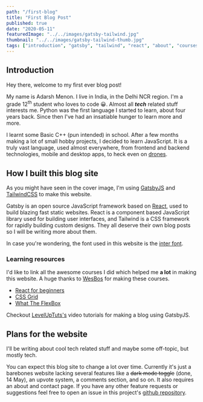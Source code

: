 ```yaml
---
path: "/first-blog"
title: "First Blog Post"
published: true
date: "2020-05-11"
featuredImage: "../../images/gatsby-tailwind.jpg"
thumbnail: "../../images/gatsby-tailwind-thumb.jpg"
tags: ["introduction", "gatsby", "tailwind", "react", "about", "courses"]
---
```


## Introduction
Hey there, welcome to my first ever blog post!

My name is Adarsh Menon. I live in India, in the Delhi NCR region. I'm a grade 12<sup>th</sup> student who loves to code 😀.
Almost all ***tech*** related stuff interests me. Python was the first language I started to learn, about four years back. Since then I've had
an insatiable hunger to learn more and more.

I learnt some Basic C++ (pun intended) in school. After a few months making a lot of small hobby projects, I decided to learn JavaScript.
It is a truly vast language, used almost everywhere, from frontend and backend technologies, mobile and desktop apps, to heck even
on [drones](https://wesbos.com/drone-javascript/).

## How I built this blog site
As you might have seen in the cover image, I'm using [GatsbyJS](https://www.gatsbyjs.org/) and [TailwindCSS](https://tailwindcss.com/)
to make this website. 

Gatsby is an open source JavaScript framework based on [React](https://reactjs.org/), used to build blazing fast static websites. React is a
component based JavaScript library used for building user interfaces, and Tailwind is a CSS framework for rapidly building custom designs.
They all deserve their own blog posts so I will be writing more about them.

In case you're wondering, the font used in this website is the [inter font](https://rsms.me/inter/).

### Learning resources
I'd like to link all the awesome courses I did which helped me **a lot** in making this website. A huge thanks to
[WesBos](https://wesbos.com) for making these courses.

- [React for beginners](https://reactforbeginners.com/)
- [CSS Grid](https://cssgrid.io/)
- [What The FlexBox](https://flexbox.io/)

Checkout [LevelUpTuts's](https://www.youtube.com/watch?v=b2H7fWhQcdE&list=PLLnpHn493BHHfoINKLELxDch3uJlSapxg) video
tutorials for making a blog using GatsbyJS.

## Plans for the website
I'll be writing about cool tech related stuff and maybe some off-topic, but mostly tech.

You can expect this blog site to change a lot over time. Currently it's just a barebones website lacking several features like a ~~dark mode
toggle~~ (done, 14 May), an upvote system, a comments section, and so on. It also requires an about and contact page. If you 
have any other feature requests or suggestions feel free to open an issue in this project's [github repository](https://github.com/InfernoCoder11/personal-blog).

